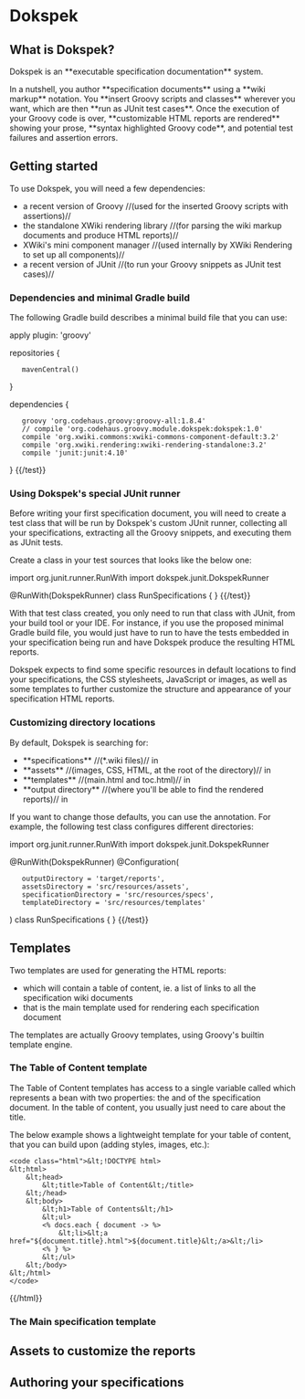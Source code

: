 = Dokspek =

== What is Dokspek? ==

Dokspek is an **executable specification documentation** system.

In a nutshell, you author **specification documents** using a **wiki markup** notation. You **insert Groovy scripts and classes** wherever you want, which are then **run as JUnit test cases**. Once the execution of your Groovy code is over, **customizable HTML reports are rendered** showing your prose, **syntax highlighted Groovy code**, and potential test failures and assertion errors.

== Getting started ==

To use Dokspek, you will need a few dependencies:
* a recent version of Groovy //(used for the inserted Groovy scripts with assertions)//
* the standalone XWiki rendering library //(for parsing the wiki markup documents and produce HTML reports)//
* XWiki's mini component manager //(used internally by XWiki Rendering to set up all components)//
* a recent version of JUnit //(to run your Groovy snippets as JUnit test cases)//

=== Dependencies and minimal Gradle build ===

The following Gradle build describes a minimal build file that you can use:

{{test name="gradle-build" run="false"}}
apply plugin: 'groovy'

repositories {
    mavenCentral()
}

dependencies {
    groovy 'org.codehaus.groovy:groovy-all:1.8.4'
    // compile 'org.codehaus.groovy.module.dokspek:dokspek:1.0'
    compile 'org.xwiki.commons:xwiki-commons-component-default:3.2'
    compile 'org.xwiki.rendering:xwiki-rendering-standalone:3.2'
    compile 'junit:junit:4.10'
}
{{/test}}

=== Using Dokspek's special JUnit runner ===

Before writing your first specification document, you will need to create a test class that will be run by Dokspek's custom JUnit runner, collecting all your specifications, extracting all the Groovy snippets, and executing them as JUnit tests.

Create a class in your test sources that looks like the below one:

{{test name="test-case" run="false"}}
import org.junit.runner.RunWith
import dokspek.junit.DokspekRunner

@RunWith(DokspekRunner)
class RunSpecifications { }
{{/test}}

With that test class created, you only need to run that class with JUnit, from your build tool or your IDE. For instance, if you use the proposed minimal Gradle build file, you would just have to run {{{gradle test}}} to have the tests embedded in your specification being run and have Dokspek produce the resulting HTML reports.

Dokspek expects to find some specific resources in default locations to find your specifications, the CSS stylesheets, JavaScript or images, as well as some templates to further customize the structure and appearance of your specification HTML reports.

=== Customizing directory locations ===

By default, Dokspek is searching for:
* **specifications** //(*.wiki files)// in {{{src/test/resources/dokspek/specifications}}}
* **assets** //(images, CSS, HTML, at the root of the directory)// in {{{src/test/resources/dokspek/assets}}}
* **templates** //(main.html and toc.html)// in {{{src/test/resources/dokspek/templates}}}
* **output directory** //(where you'll be able to find the rendered reports)// in {{{build/reports/dokspek}}}

If you want to change those defaults, you can use the {{{@Configuration}}} annotation. For example, the following test class configures different directories:

{{test name="test-case-with-configuration" run="false"}}
import org.junit.runner.RunWith
import dokspek.junit.DokspekRunner

@RunWith(DokspekRunner)
@Configuration(
    outputDirectory = 'target/reports',
    assetsDirectory = 'src/resources/assets',
    specificationDirectory = 'src/resources/specs',
    templateDirectory = 'src/resources/templates'
)
class RunSpecifications { }
{{/test}}

== Templates ==

Two templates are used for generating the HTML reports:
* {{{toc.html}}} which will contain a table of content, ie. a list of links to all the specification wiki documents
* {{{main.html}}} that is the main template used for rendering each specification document

The templates are actually Groovy templates, using Groovy's builtin template engine.

=== The Table of Content template ===

The Table of Content templates has access to a single variable called {{{docs}}} which represents a bean with two properties: the {{{title}}} and {{{content}}} of the specification document. In the table of content, you usually just need to care about the title.

The below example shows a lightweight template for your table of content, that you can build upon (adding styles, images, etc.):

{{html}}
<pre><code class="html">&lt;!DOCTYPE html>
&lt;html>
    &lt;head>
        &lt;title>Table of Content&lt;/title>
    &lt;/head>
    &lt;body>
        &lt;h1>Table of Contents&lt;/h1>
        &lt;ul>
        <% docs.each { document -> %>
            &lt;li>&lt;a href="${document.title}.html">${document.title}&lt;/a>&lt;/li>
        <% } %>
        &lt;/ul>
    &lt;/body>
&lt;/html>
</code></pre>
{{/html}}

=== The Main specification template ===



== Assets to customize the reports ==

== Authoring your specifications ==